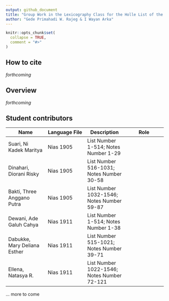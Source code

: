 ```yaml
---
output: github_document
title: "Group Work in the Lexicography Class for the Holle List of the Barrier Islands Languages of Indonesia"
author: "Gede Primahadi W. Rajeg & I Wayan Arka"
---
```


<!-- README.md is generated from README.Rmd. Please edit that file -->

```r
knitr::opts_chunk$set(
  collapse = TRUE,
  comment = "#>"
)
```

<!-- badges: start -->
<!-- badges: end -->

## How to cite

*forthcoming*

## Overview

*forthcoming*

## Student contributors

Name | Language File | Description | Role
--- | --- | --- | ---
Suari, Ni Kadek Maritya | Nias 1905 | List Number 1-514; Notes Number 1-29 |
Dinahari, Diorani Risky | Nias 1905 | List Number 516-1031; Notes Number 30-58 |
Bakti, Three Anggano Putra | Nias 1905 | List Number 1032-1546; Notes Number 59-87 |
Dewani, Ade Galuh Cahya | Nias 1911 | List Number 1-514; Notes Number 1-38 |
Dabukke, Mary Deliana Esther | Nias 1911 | List Number 515-1021; Notes Number 39-71 |
Ellena, Natasya R. | Nias 1911 | List Number 1022-1546; Notes Number 72-121 |

... more to come

